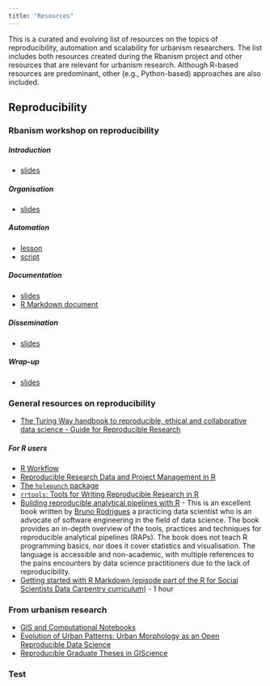 ```yaml
---
title: "Resources"
---
```


This is a curated and evolving list of resources on the topics of reproducibility, automation and scalability for urbanism researchers. The list includes both resources created during the Rbanism project and other resources that are relevant for urbanism research. Although R-based resources are predominant, other (e.g., Python-based) approaches are also included.

## Reproducibility

### Rbanism workshop on reproducibility

##### Introduction

-   [slides](https://rbanism.github.io/repro-r-workshop/documents/01-intro-slides.html)

##### Organisation

-   [slides](https://rbanism.github.io/repro-r-workshop/documents/02-organization-slides.html)

##### Automation

-   [lesson](https://rbanism.github.io/repro-r-workshop/documents/03-automation.html)
-   [script](https://github.com/Rbanism/repro-r-workshop-livecode/blob/main/R/my-first-R-script.R)

##### Documentation

-   [slides](https://rbanism.github.io/repro-r-workshop/documents/04-literate-programming-slides.html)
-   [R Markdown document](https://github.com/Rbanism/repro-r-workshop-livecode/blob/main/documents/my-awesome-report.Rmd)

##### Dissemination

-   [slides](https://rbanism.github.io/repro-r-workshop/documents/05-publishing-slides.html)

##### Wrap-up

-   [slides](https://rbanism.github.io/repro-r-workshop/documents/06-wrap-up.html)

### General resources on reproducibility

-   [The Turing Way handbook to reproducible, ethical and collaborative data science - Guide for Reproducible Research](https://the-turing-way.netlify.app/reproducible-research/reproducible-research.html)

##### For R users

-   [R Workflow](http://hbiostat.org/rflow)
-   [Reproducible Research Data and Project Management in R](https://annakrystalli.me/rrresearchACCE20/)
-   [The `holepunch` package](https://github.com/karthik/holepunch)
-   [`rrtools`: Tools for Writing Reproducible Research in R](https://github.com/benmarwick/rrtools)
-   [Building reproducible analytical pipelines with R](https://raps-with-r.dev/) - This is an excellent book written by [Bruno Rodrigues](https://twitter.com/brodriguesco) a practicing data scientist who is an advocate of software engineering in the field of data science. The book provides an in-depth overview of the tools, practices and techniques for reproducible analytical pipelines (RAPs). The book does not teach R programming basics, nor does it cover statistics and visualisation. The language is accessible and non-academic, with multiple references to the pains encounters by data science practitioners due to the lack of reproducibility.
-   [Getting started with R Markdown (episode part of the R for Social Scientists Data Carpentry curriculum)](https://datacarpentry.org/r-socialsci/05-rmarkdown/index.html) - 1 hour

### From urbanism research

-   [GIS and Computational Notebooks](https://gistbok.ucgis.org/bok-topics/gis-and-computational-notebooks)
-   [Evolution of Urban Patterns: Urban Morphology as an Open Reproducible Data Science](https://onlinelibrary.wiley.com/doi/10.1111/gean.12302)
-   [Reproducible Graduate Theses in GIScience](https://osf.io/j97zp/)

### Test